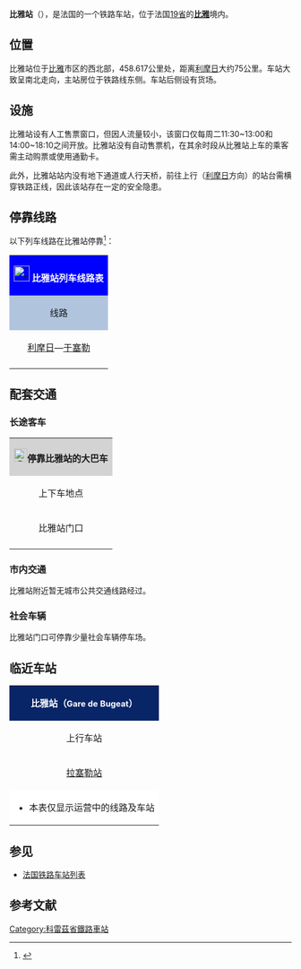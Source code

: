 {{Infobox station
| name          =[[File:Sncf-logo.svg|32x32px]]比雅站<br>{{lang|fr|Gare de Bugeat}} 
| type          = [[法国铁路|法国铁路]]
| image = 
|image_caption = 
| address       = {{FRA}}[[科雷兹省|科雷兹省]][[比雅|比雅]]
| latd          = 45
| latm          = 36
| lats          = 02
| latNS         = N
| longd         = 1
| longm         = 55
| longs         = 28
| longEW        = E
| operator = [[File:_Sncf-logo.svg|32x32px]]
| coordinates_display = yes
| iso_region    = FR
| line          = 
* {{link-fr|利摩日－埃居朗德铁路|Ligne du Palais à Eygurande - Merlines}}
| structure           = 地面
| levels              = 1层
| platform      = 2
| tracks        = 2
| elevation = 682米
| opened        = 1883年10月8日
| rebuilt =
| status = 使用中
| closed        = 
| passengers= 7,190人次<ref>{{Cite web|url=https://ressources.data.sncf.com/explore/dataset/frequentation-gares/?sort=voyageurs_2014&q=bugeat|title=Fréquentation en gares|accessdate=2017-02-14|author=SNCF|date=|language=法语|publisher=SNCF Open Data}}</ref>
| pass_year= 2015年
| ADA                 = 
| station_type = 客运车站，兼办货运业务
| connections = {{link-fr|科雷兹省城际客运|Réseau interurbain de la Corrèze}}
| route_map =
| map_locator   = 
| note =
| services = [[法国大区列车|TER]]
}}

'''比雅站'''（{{lang-fr|Gare de Bugeat}}），是法国的一个铁路车站，位于法国[[科雷兹省|19省]]的'''[[比雅|比雅]]'''境内。

==位置==

比雅站位于[[比雅|比雅]]市区的西北部，{{link-fr|利摩日－埃居朗德铁路|Ligne du Palais à Eygurande - Merlines}}458.617公里处，距离[[利摩日贝尼迪克坦站|利摩日]]大约75公里。车站大致呈南北走向，主站房位于铁路线东侧。车站后侧设有货场。

==设施==

比雅站设有人工售票窗口，但因人流量较小，该窗口仅每周二11:30~13:00和14:00~18:10之间开放。比雅站没有自动售票机，在其余时段从比雅站上车的乘客需主动购票或使用通勤卡。

此外，比雅站站内没有地下通道或人行天桥，前往上行（[[利摩日贝尼迪克坦站|利摩日]]方向）的站台需横穿铁路正线，因此该站存在一定的安全隐患。

== 停靠线路 ==

{{动态列表|最后更新时间：2017年2月14日。本章节内容仅供参考，不排除因施工或罢工而引发的临时性变更。欢迎修正和补充}}

以下列车线路在比雅站停靠<ref>{{Cite web|url=https://www.ter.sncf.com/limousin/gares/87592162/Bugeat/pratique|title=HALTE FERROVIAIRE BUGEAT|accessdate=2017-02-14|author=SNCF|date=|language=法语|publisher=TER Limousin}}</ref>：

{| class="wikitable mw-collapsible" 
|colspan="5" style="background:#0000FF" align="center" |[[File:_Sncf-logo.svg|28x28px]] <font color=#FFFFFF>'''比雅站列车线路表'''</font>
|-
!style="background:#B0C4DE"| 线路
!style="background:#B0C4DE"|车种
!style="background:#B0C4DE"|上一站
!style="background:#B0C4DE"|下一站
!style="background:#B0C4DE"|大致运行频率{{noteTag|name=noteA}}
|-
|[[利摩日贝尼迪克坦站|利摩日]]—[[于塞勒站|于塞勒]]
| rowspan="1" align="center"|'''[[法国大区列车|TER]]'''
|[[拉塞勒站|拉塞勒]]
|[[佩罗勒站|佩罗勒]]
|每天3~6趟
|-
|colspan="5" style="background:#FFFFFF"|{{noteFoot|1=
{{noteTag|name=noteA|1=在本栏中，往返1次为"1趟"}}
}}
|}

==配套交通==
===长途客车===

{| class="wikitable mw-collapsible" 
|colspan="3" align="center" style="background:#D3D3D3" |[[File:BSicon_BUS.svg|24x24px]]'''停靠比雅站的大巴车'''
|-
!align="center" |上下车地点
!align="center" |运营单位
!align="center" |主要目的地{{noteTag|name=noteA}}
|-
| rowspan="2" align="center" |比雅站门口
|align="center" |{{link-fr|科雷兹省城际客运|Réseau interurbain de la Corrèze}}<br>Réseau interurbain de la Corrèze
|
* D线{{noteTag|name=noteC}}<ref>{{Cite web|url=http://www.correze.fr/fileadmin/user_upload/Transports/Carte_Transport/CARTE2013.html|title=Réseau départemental de la Corrèze|accessdate=2017-02-14|author=Corrèze|date=|language=法语|publisher=Corrèze|archive-date=2017-04-23|archive-url=https://web.archive.org/web/20170423210025/http://www.correze.fr/fileadmin/user_upload/Transports/Carte_Transport/CARTE2013.html|dead-url=no}}</ref>：[[圣瑟提耶尔|圣瑟提耶尔]]、[[索尔纳克|索尔纳克]]、[[贝莱沙萨尼|贝莱沙萨尼]]、[[于塞勒|于塞勒]]
|-
|align="center" |[[SNCF|SNCF]]<br>Car TER{{noteTag|name=noteB}}
|
* 8线（仅每周二至五早上一班，需提前预定）：[[梅马克|梅马克]]、[[于塞勒|于塞勒]]
* ''当铁路线施工或罢工时，SNCF可能也会提供途径该线路沿途站点的大巴车''
|-
|colspan="3" style="background:#FFFFFF"|{{noteFoot|1=
{{noteTag|name=noteA|1=本栏不包括可以联程中转前往的目的地}}
{{noteTag|name=noteB|1=其车票可与SNCF的同线路车票通用}}
{{noteTag|name=noteC|1=周末及节假日停运}}
}}
|}

===市内交通===

比雅站附近暂无城市公共交通线路经过。

===社会车辆===

比雅站门口可停靠少量社会车辆停车场。

==临近车站==

{|class="wikitable mw-collapsible" style="margin: 0 auto; width:42em;"
|colspan="3"  style="background:#082567" align="center"|<font color=#FFFFFF>'''比雅站（<span style="font-size:11pt;">Gare de Bugeat</span>）'''</font>
|-
!上行车站
!线路
!下行车站
|-
|align="center" |[[拉塞勒站|拉塞勒站]]
|align="center" |'''{{link-fr|利摩日－埃居朗德铁路|Ligne du Palais à Eygurande - Merlines}}'''
|align="center" |[[佩罗勒站|佩罗勒站]]
|-
|colspan="3" style="background:#FFFFFF"|
*本表仅显示运营中的线路及车站
|}

==参见==
* [[法国铁路车站列表|法国铁路车站列表]]

== 参考文献 ==
{{Reflist}}

[[Category:科雷茲省鐵路車站|Category:科雷茲省鐵路車站]]